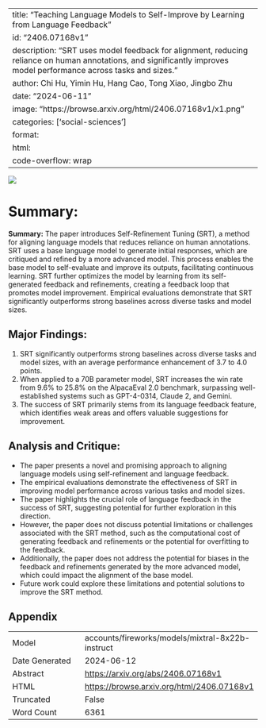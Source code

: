 
---
title: "Teaching Language Models to Self-Improve by Learning from Language Feedback"
id: "2406.07168v1"
description: "SRT uses model feedback for alignment, reducing reliance on human annotations, and significantly improves model performance across tasks and sizes."
author: Chi Hu, Yimin Hu, Hang Cao, Tong Xiao, Jingbo Zhu
date: "2024-06-11"
image: "https://browse.arxiv.org/html/2406.07168v1/x1.png"
categories: ['social-sciences']
format:
  html:
    code-overflow: wrap
---

![](https://browse.arxiv.org/html/2406.07168v1/x1.png)

# Summary:
**Summary:**
The paper introduces Self-Refinement Tuning (SRT), a method for aligning language models that reduces reliance on human annotations. SRT uses a base language model to generate initial responses, which are critiqued and refined by a more advanced model. This process enables the base model to self-evaluate and improve its outputs, facilitating continuous learning. SRT further optimizes the model by learning from its self-generated feedback and refinements, creating a feedback loop that promotes model improvement. Empirical evaluations demonstrate that SRT significantly outperforms strong baselines across diverse tasks and model sizes.

## Major Findings:
1. SRT significantly outperforms strong baselines across diverse tasks and model sizes, with an average performance enhancement of 3.7 to 4.0 points.
2. When applied to a 70B parameter model, SRT increases the win rate from 9.6% to 25.8% on the AlpacaEval 2.0 benchmark, surpassing well-established systems such as GPT-4-0314, Claude 2, and Gemini.
3. The success of SRT primarily stems from its language feedback feature, which identifies weak areas and offers valuable suggestions for improvement.

## Analysis and Critique:
- The paper presents a novel and promising approach to aligning language models using self-refinement and language feedback.
- The empirical evaluations demonstrate the effectiveness of SRT in improving model performance across various tasks and model sizes.
- The paper highlights the crucial role of language feedback in the success of SRT, suggesting potential for further exploration in this direction.
- However, the paper does not discuss potential limitations or challenges associated with the SRT method, such as the computational cost of generating feedback and refinements or the potential for overfitting to the feedback.
- Additionally, the paper does not address the potential for biases in the feedback and refinements generated by the more advanced model, which could impact the alignment of the base model.
- Future work could explore these limitations and potential solutions to improve the SRT method.

## Appendix

|          |          |
|----------|----------|
| Model     | accounts/fireworks/models/mixtral-8x22b-instruct       |
| Date Generated     | 2024-06-12       |
| Abstract | [https://arxiv.org/abs/2406.07168v1](https://arxiv.org/abs/2406.07168v1)        |
| HTML     | [https://browse.arxiv.org/html/2406.07168v1](https://browse.arxiv.org/html/2406.07168v1)       |
| Truncated       | False       |
| Word Count       | 6361       |